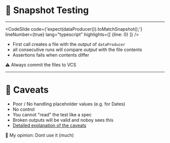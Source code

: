 # 📸 Snapshot Testing

---


<CodeSlide
    code={'expect(dataProducer()).toMatchSnapshot();'}
    lineNumber={true}
    lang="typescript"
    highlights={[
        {line: 0}
    ]}
 />

- First call creates a file with the *output* of `dataProducer`
- all consecutive runs will compare *output* with the file contents
- Assertions fails when contents differ

<Appear>
    <span>⚠️ Always commit the files to VCS</span>
</Appear>

---

# 🤨 Caveats

- Poor / No handling placeholder values (e.g. for Dates)
- No control
- You cannot "read" the test like a spec
- Broken outputs will be valid and noboy sees this
- [Detailed explanation of the caveats](https://medium.com/@tomgold_48918/why-i-stopped-using-snapshot-testing-with-jest-3279fe41ffb2)

<Appear>
    <span>💭 My opinion: Dont use it (much)</span>
</Appear>
